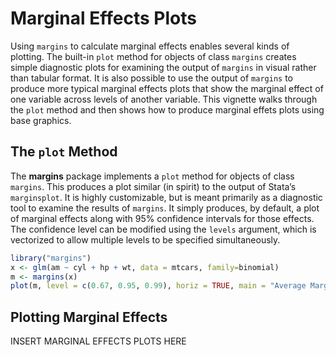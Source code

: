 <!--
%\VignetteEngine{knitr}
%\VignetteIndexEntry{Marginal Effects Plots}
-->

# Marginal Effects Plots #

Using `margins` to calculate marginal effects enables several kinds of plotting. The built-in `plot` method for objects of class `margins` creates simple diagnostic plots for examining the output of `margins` in visual rather than tabular format. It is also possible to use the output of `margins` to produce more typical marginal effects plots that show the marginal effect of one variable across levels of another variable. This vignette walks through the `plot` method and then shows how to produce marginal effets plots using base graphics.

## The `plot` Method ##

The **margins** package implements a `plot` method for objects of class `margins`. This produces a plot similar (in spirit) to the output of Stata's `marginsplot`. It is highly customizable, but is meant primarily as a diagnostic tool to examine the results of `margins`. It simply produces, by default, a plot of marginal effects along with 95% confidence intervals for those effects. The confidence level can be modified using the `levels` argument, which is vectorized to allow multiple levels to be specified simultaneously.

```r
library("margins")
x <- glm(am ~ cyl + hp + wt, data = mtcars, family=binomial)
m <- margins(x)
plot(m, level = c(0.67, 0.95, 0.99), horiz = TRUE, main = "Average Marginal Effects")
```

## Plotting Marginal Effects ##

INSERT MARGINAL EFFECTS PLOTS HERE
